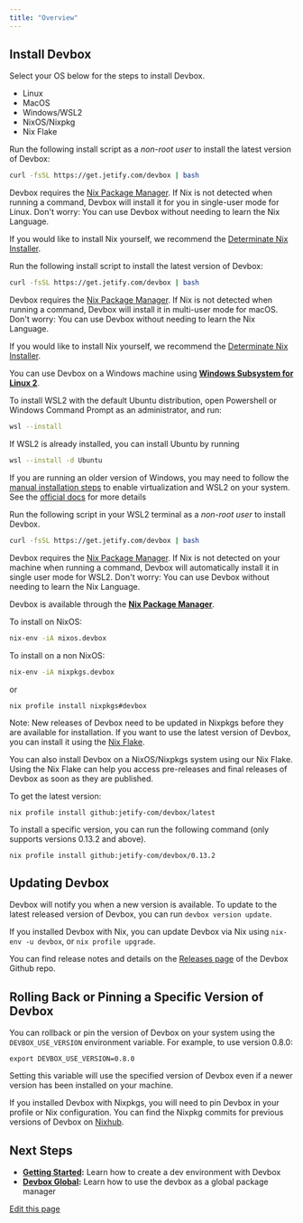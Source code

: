 ```yaml
---
title: "Overview"
---
```


## Install Devbox[​](#install-devbox "Direct link to Install Devbox")

Select your OS below for the steps to install Devbox.

- Linux
- MacOS
- Windows/WSL2
- NixOS/Nixpkg
- Nix Flake

Run the following install script as a _non-root user_ to install the latest version of Devbox:

```bash
curl -fsSL https://get.jetify.com/devbox | bash
```

Devbox requires the [Nix Package Manager](https://nixos.org/download.html). If Nix is not detected
when running a command, Devbox will install it for you in single-user mode for Linux. Don't worry:
You can use Devbox without needing to learn the Nix Language.

If you would like to install Nix yourself, we recommend the
[Determinate Nix Installer](https://determinate.systems/nix-installer/).

Run the following install script to install the latest version of Devbox:

```bash
curl -fsSL https://get.jetify.com/devbox | bash
```

Devbox requires the [Nix Package Manager](https://nixos.org/download.html). If Nix is not detected
when running a command, Devbox will install it in multi-user mode for macOS. Don't worry: You can
use Devbox without needing to learn the Nix Language.

If you would like to install Nix yourself, we recommend the
[Determinate Nix Installer](https://determinate.systems/posts/determinate-nix-installer).

You can use Devbox on a Windows machine using
[**Windows Subsystem for Linux 2**](https://learn.microsoft.com/en-us/windows/wsl/install).

<Accordion title="Installing WSL2">
  To install WSL2 with the default Ubuntu distribution, open Powershell or Windows Command Prompt as an administrator, and run:

```bash
wsl --install
```

If WSL2 is already installed, you can install Ubuntu by running

```bash
wsl --install -d Ubuntu
```

If you are running an older version of Windows, you may need to follow the
[manual installation steps](https://learn.microsoft.com/en-us/windows/wsl/install-manual) to enable
virtualization and WSL2 on your system. See the
[official docs](https://learn.microsoft.com/en-us/windows/wsl/install) for more details

</Accordion>

Run the following script in your WSL2 terminal as a _non-root user_ to install Devbox.

```bash
curl -fsSL https://get.jetify.com/devbox | bash
```

Devbox requires the [Nix Package Manager](https://nixos.org/download/). If Nix is not detected on
your machine when running a command, Devbox will automatically install it in single user mode for
WSL2. Don't worry: You can use Devbox without needing to learn the Nix Language.

Devbox is available through the
[**Nix Package Manager**](https://search.nixos.org/packages?channel=unstable&show=devbox&from=0&size=50&sort=relevance&type=packages&query=devbox).

To install on NixOS:

```bash
nix-env -iA nixos.devbox
```

To install on a non NixOS:

```bash
nix-env -iA nixpkgs.devbox
```

or

```
nix profile install nixpkgs#devbox
```

Note: New releases of Devbox need to be updated in Nixpkgs before they are available for
installation. If you want to use the latest version of Devbox, you can install it using the
[Nix Flake](/docs/devbox/installing-devbox/?install-method=flake).

You can also install Devbox on a NixOS/Nixpkgs system using our Nix Flake. Using the Nix Flake can
help you access pre-releases and final releases of Devbox as soon as they are published.

To get the latest version:

```
nix profile install github:jetify-com/devbox/latest
```

To install a specific version, you can run the following command (only supports versions 0.13.2 and
above).

```
nix profile install github:jetify-com/devbox/0.13.2
```

## Updating Devbox[​](#updating-devbox "Direct link to Updating Devbox")

Devbox will notify you when a new version is available. To update to the latest released version of
Devbox, you can run `devbox version update`.

If you installed Devbox with Nix, you can update Devbox via Nix using `nix-env -u devbox`, or
`nix profile upgrade`.

You can find release notes and details on the
[Releases page](https://github.com/jetify-com/devbox/releases) of the Devbox Github repo.

## Rolling Back or Pinning a Specific Version of Devbox[​](#rolling-back-or-pinning-a-specific-version-of-devbox "Direct link to Rolling Back or Pinning a Specific Version of Devbox")

You can rollback or pin the version of Devbox on your system using the `DEVBOX_USE_VERSION`
environment variable. For example, to use version 0.8.0:

```
export DEVBOX_USE_VERSION=0.8.0
```

Setting this variable will use the specified version of Devbox even if a newer version has been
installed on your machine.

If you installed Devbox with Nixpkgs, you will need to pin Devbox in your profile or Nix
configuration. You can find the Nixpkg commits for previous versions of Devbox on
[Nixhub](https://www.nixhub.io/packages/devbox).

## Next Steps[​](#next-steps "Direct link to Next Steps")

- **[Getting Started](/docs/devbox/quickstart/):** Learn how to create a dev environment with Devbox
- **[Devbox Global](/docs/devbox/devbox-global/):** Learn how to use the devbox as a global package
  manager

[Edit this page](https://github.com/jetify-com/devbox/tree/main/docs/app/docs/installing-devbox.mdx)

